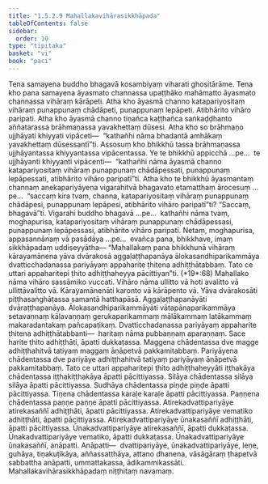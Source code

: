 ```yaml
---
title: "1.5.2.9 Mahallakavihārasikkhāpada"
tableOfContents: false
sidebar:
  order: 10
type: "tipitaka"
basket: "vi"
book: "paci"
---
```



<DynamicBreadcrumb />

<Division number="134" book="paci" bookNo="2" page="67">

<Paragraph number="457" book="paci">
Tena samayena buddho bhagavā kosambiyaṃ viharati ghositārāme. Tena kho pana samayena āyasmato channassa upaṭṭhāko mahāmatto āyasmato channassa vihāraṃ kārāpeti. Atha kho āyasmā channo katapariyositaṃ vihāraṃ punappunaṃ chādāpeti, punappunaṃ lepāpeti. Atibhārito vihāro paripati. Atha kho āyasmā channo tiṇañca kaṭṭhañca saṅkaḍḍhanto aññatarassa brāhmaṇassa yavakhettaṃ dūsesi. Atha kho so brāhmaṇo ujjhāyati khiyyati vipāceti—  “kathañhi nāma bhadantā amhākaṃ yavakhettaṃ dūsessantī”ti.
</Paragraph>

<Paragraph number="458" book="paci">
Assosuṃ kho bhikkhū tassa brāhmaṇassa ujjhāyantassa khiyyantassa vipācentassa. Ye te bhikkhū appicchā …pe…  te ujjhāyanti khiyyanti vipācenti—  “kathañhi nāma āyasmā channo katapariyositaṃ vihāraṃ punappunaṃ chādāpessati, punappunaṃ lepāpessati, atibhārito vihāro paripatī”ti.
</Paragraph>

<Paragraph number="459" book="paci">
Atha kho te bhikkhū āyasmantaṃ channaṃ anekapariyāyena vigarahitvā bhagavato etamatthaṃ ārocesuṃ …pe…  “saccaṃ kira tvaṃ, channa, katapariyositaṃ vihāraṃ punappunaṃ chādāpesi, punappunaṃ lepāpesi, atibhārito vihāro paripatī”ti? “Saccaṃ, bhagavā”ti. Vigarahi buddho bhagavā …pe…  kathañhi nāma tvaṃ, moghapurisa, katapariyositaṃ vihāraṃ punappunaṃ chādāpessasi, punappunaṃ lepāpessasi, atibhārito vihāro paripati. Netaṃ, moghapurisa, appasannānaṃ vā pasādāya …pe…  evañca pana, bhikkhave, imaṃ sikkhāpadaṃ uddiseyyātha—
</Paragraph>

</Division>
<Division number="135" book="paci" bookNo="2" page="68">

<Paragraph number="460" book="paci">
<Emphasis>“Mahallakaṃ pana bhikkhunā vihāraṃ kārayamānena yāva dvārakosā aggaḷaṭṭhapanāya ālokasandhiparikammāya dvatticchadanassa pariyāyaṃ appaharite ṭhitena adhiṭṭhātabbaṃ. Tato ce uttari appaharitepi ṭhito adhiṭṭhaheyya pācittiyan”</Emphasis>ti. (*19*:<Emphasis>68</Emphasis>)
</Paragraph>

</Division>
<Division number="136" book="paci" bookNo="2" page="68">

<Paragraph number="461" book="paci">
<Emphasis>Mahallako</Emphasis> nāma vihāro sassāmiko vuccati.
</Paragraph>

<Paragraph number="462" book="paci">
<Emphasis>Vihāro</Emphasis> nāma ullitto vā hoti avalitto vā ullittāvalitto vā.
</Paragraph>

<Paragraph number="463" book="paci">
<Emphasis>Kārayamānenā</Emphasis>ti karonto vā kārāpento vā.
</Paragraph>

<Paragraph number="464" book="paci">
<Emphasis>Yāva dvārakosā</Emphasis>ti piṭṭhasaṅghāṭassa samantā hatthapāsā.
</Paragraph>

<Paragraph number="465" book="paci">
<Emphasis>Aggaḷaṭṭhapanāyā</Emphasis>ti dvāraṭṭhapanāya.
</Paragraph>

<Paragraph number="466" book="paci">
<Emphasis>Ālokasandhiparikammāyā</Emphasis>ti vātapānaparikammāya setavaṇṇaṃ kāḷavaṇṇaṃ gerukaparikammaṃ mālākammaṃ latākammaṃ makaradantakaṃ pañcapaṭikaṃ.
</Paragraph>

<Paragraph number="467" book="paci">
<Emphasis>Dvatticchadanassa pariyāyaṃ appaharite ṭhitena adhiṭṭhātabban</Emphasis>ti—  haritaṃ nāma pubbaṇṇaṃ aparaṇṇaṃ. Sace harite ṭhito adhiṭṭhāti, āpatti dukkaṭassa. Maggena chādentassa dve magge adhiṭṭhahitvā tatiyaṃ maggaṃ āṇāpetvā pakkamitabbaṃ. Pariyāyena chādentassa dve pariyāye adhiṭṭhahitvā tatiyaṃ pariyāyaṃ āṇāpetvā pakkamitabbaṃ.
</Paragraph>

</Division>
<Division number="137" book="paci" bookNo="2" page="69">

<Paragraph number="468" book="paci">
<Emphasis>Tato ce uttari appaharitepi ṭhito adhiṭṭhaheyyā</Emphasis>ti iṭṭhakāya chādentassa iṭṭhakiṭṭhakāya āpatti pācittiyassa. Silāya chādentassa silāya silāya āpatti pācittiyassa. Sudhāya chādentassa piṇḍe piṇḍe āpatti pācittiyassa. Tiṇena chādentassa karaḷe karaḷe āpatti pācittiyassa. Paṇṇena chādentassa paṇṇe paṇṇe āpatti pācittiyassa.
</Paragraph>

<Paragraph number="469" book="paci">
Atirekadvattipariyāye atirekasaññī adhiṭṭhāti, āpatti pācittiyassa. Atirekadvattipariyāye vematiko adhiṭṭhāti, āpatti pācittiyassa. Atirekadvattipariyāye ūnakasaññī adhiṭṭhāti, āpatti pācittiyassa.
</Paragraph>

<Paragraph number="470" book="paci">
Ūnakadvattipariyāye atirekasaññī, āpatti dukkaṭassa. Ūnakadvattipariyāye vematiko, āpatti dukkaṭassa. Ūnakadvattipariyāye ūnakasaññī, anāpatti.
</Paragraph>

</Division>
<Division number="138" book="paci" bookNo="2" page="69">

<Paragraph number="471" book="paci">
Anāpatti—  dvattipariyāye, ūnakadvattipariyāye, leṇe, guhāya, tiṇakuṭikāya, aññassatthāya, attano dhanena, vāsāgāraṃ ṭhapetvā sabbattha anāpatti, ummattakassa, ādikammikassāti.

</Paragraph>
</Division>

<Paragraph number="472" type="center" book="paci">
Mahallakavihārasikkhāpadaṃ niṭṭhitaṃ navamaṃ.
</Paragraph>